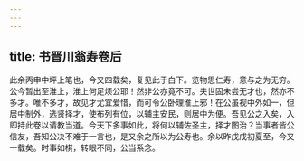```yaml
---
---
---
```

title: 书晋川翁寿卷后
---

此余丙申中坪上笔也，今又四载矣，复见此于白下。览物思仁寿，意与之为无穷。公今暂出至淮上，淮上何足烦公耶！然非公亦竟不可。夫世固未尝无才也，然亦不多才。唯不多才，故见才尤宜爱惜，而可令公卧理淮上邪！在公虽视中外如一，但居中制外，选贤择才，使布列有位，以辅主安民，则居中为便。吾见公之入矣，入即持此卷以请教当道。今天下多事如此，将何以辅佐圣主，择才图治？当事者皆公信友，吾知公决不难于一言也，是又余之所以为公寿也。余以昨戊戌初夏至，今又一载矣。时事如棋，转眼不同，公当系念。